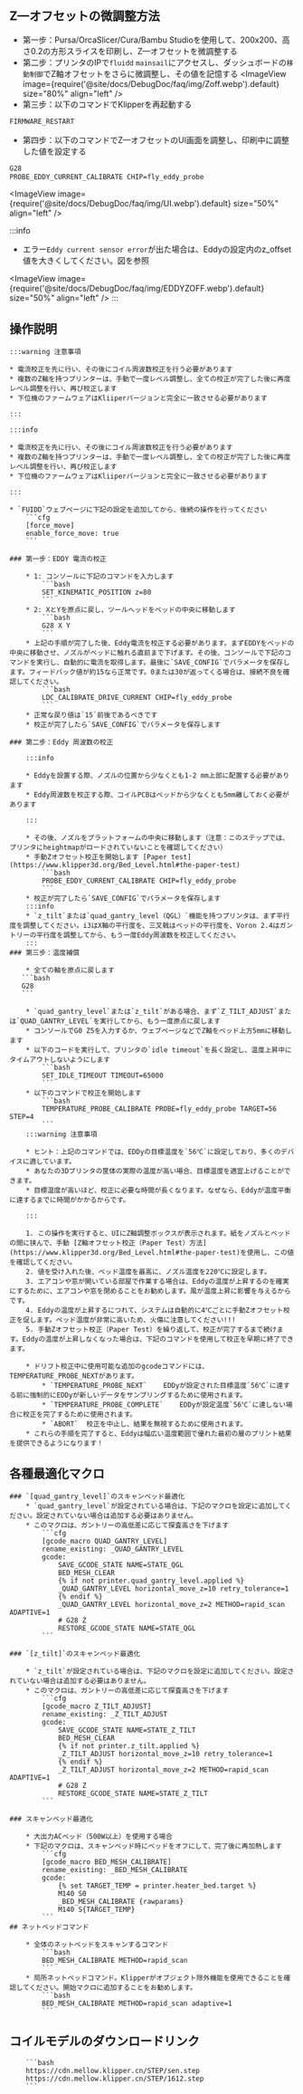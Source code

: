 ## Z—オフセットの微調整方法
* 第一步：Pursa/OrcaSlicer/Cura/Bambu Studioを使用して、200x200、高さ0.2の方形スライスを印刷し、Z—オフセットを微調整する
* 第二步：プリンタのIPで`fluidd` `mainsail`にアクセスし、ダッシュボードの`移動制御`でZ軸オフセットをさらに微調整し、その値を記憶する
<ImageView image={require('@site/docs/DebugDoc/faq/img/Zoff.webp').default} size="80%" align="left" />
* 第三步：以下のコマンドでKlipperを再起動する
```bash
FIRMWARE_RESTART
```
* 第四步：以下のコマンドでZ—オフセットのUI画面を調整し、印刷中に調整した値を設定する
```bash
G28
PROBE_EDDY_CURRENT_CALIBRATE CHIP=fly_eddy_probe
```
<ImageView image={require('@site/docs/DebugDoc/faq/img/UI.webp').default} size="50%" align="left" />

:::info
* エラー`Eddy current sensor error`が出た場合は、Eddyの設定内のz_offset値を大きくしてください。図を参照

<ImageView image={require('@site/docs/DebugDoc/faq/img/EDDYZOFF.webp').default} size="50%" align="left" />
:::

## 操作説明

    :::warning 注意事項

    * 電流校正を先に行い、その後にコイル周波数校正を行う必要があります
    * 複数のZ軸を持つプリンターは、手動で一度レベル調整し、全ての校正が完了した後に再度レベル調整を行い、再び校正します
    * 下位機のファームウェアはKliiperバージョンと完全に一致させる必要があります

    :::

    :::info

    * 電流校正を先に行い、その後にコイル周波数校正を行う必要があります
    * 複数のZ軸を持つプリンターは、手動で一度レベル調整し、全ての校正が完了した後に再度レベル調整を行い、再び校正します
    * 下位機のファームウェアはKliiperバージョンと完全に一致させる必要があります

    :::

    * `FUIDD`ウェブページに下記の設定を追加してから、後続の操作を行ってください
        ```cfg
        [force_move]
        enable_force_move: true
        ```

    ### 第一步：EDDY 電流の校正

        * 1: コンソールに下記のコマンドを入力します
            ```bash
            SET_KINEMATIC_POSITION z=80
            ```
        * 2: XとYを原点に戻し、ツールヘッドをベッドの中央に移動します
            ```bash
            G28 X Y
            ```
        * 上記の手順が完了した後、Eddy電流を校正する必要があります。まずEDDYをベッドの中央に移動させ、ノズルがベッドに触れる直前まで下げます。その後、コンソールで下記のコマンドを実行し、自動的に電流を取得します。最後に`SAVE_CONFIG`でパラメータを保存します。フィードバック値が約15なら正常です。0または30が返ってくる場合は、接続不良を確認してください。
            ```bash
            LDC_CALIBRATE_DRIVE_CURRENT CHIP=fly_eddy_probe
            ```
        * 正常な戻り値は`15`前後であるべきです
        * 校正が完了したら`SAVE_CONFIG`でパラメータを保存します

    ### 第二步：Eddy 周波数の校正

        :::info

        * Eddyを設置する際、ノズルの位置から少なくとも1-2 mm上部に配置する必要があります
        * Eddy周波数を校正する際、コイルPCBはベッドから少なくとも5mm離しておく必要があります

        :::

        * その後、ノズルをプラットフォームの中央に移動します（注意：このステップでは、プリンタにheightmapがロードされていないことを確認してください）
        * 手動Zオフセット校正を開始します [Paper test](https://www.klipper3d.org/Bed_Level.html#the-paper-test)
            ```bash
            PROBE_EDDY_CURRENT_CALIBRATE CHIP=fly_eddy_probe
            ```
        * 校正が完了したら`SAVE_CONFIG`でパラメータを保存します
        :::info
        * `z_tilt`または`quad_gantry_level（QGL）`機能を持つプリンタは、まず平行度を調整してください。i3はX軸の平行度を、三叉戟はベッドの平行度を、Voron 2.4はガントリーの平行度を調整してから、もう一度Eddy周波数を校正してください。
        :::
    ### 第三步：温度補償

        * 全ての軸を原点に戻します
       ```bash
       G28
       ```

        * `quad_gantry_level`または`z_tilt`がある場合、まず`Z_TILT_ADJUST`または`QUAD_GANTRY_LEVEL`を実行してから、もう一度原点に戻します
        * コンソールでG0 Z5を入力するか、ウェブページなどでZ軸をベッド上方5mmに移動します
        * 以下のコードを実行して、プリンタの`idle timeout`を長く設定し、温度上昇中にタイムアウトしないようにします
            ```bash
            SET_IDLE_TIMEOUT TIMEOUT=65000
            ```
        * 以下のコマンドで校正を開始します
            ```bash
            TEMPERATURE_PROBE_CALIBRATE PROBE=fly_eddy_probe TARGET=56 STEP=4
            ```
        :::warning 注意事項

        * ヒント：上記のコマンドでは、EDDyの目標温度を`56℃`に設定しており、多くのデバイスに適しています。
        * あなたの3Dプリンタの筐体の実際の温度が高い場合、目標温度を適宜上げることができます。
        * 目標温度が高いほど、校正に必要な時間が長くなります。なぜなら、Eddyが温度平衡に達するまでに時間がかかるからです。

        :::
    
        1. この操作を実行すると、UIにZ軸調整ボックスが表示されます。紙をノズルとベッドの間に挟んで、手動 [Z軸オフセット校正（Paper Test）方法](https://www.klipper3d.org/Bed_Level.html#the-paper-test)を使用し、この値を確認してください。
        2. 値を受け入れた後、ベッド温度を最高に、ノズル温度を220℃に設定します。
        3. エアコンや窓が開いている部屋で作業する場合は、Eddyの温度が上昇するのを確実にするために、エアコンや窓を閉めることをお勧めします。風が温度上昇に影響を与えるからです。
        4. Eddyの温度が上昇するにつれて、システムは自動的に4℃ごとに手動Zオフセット校正を促します。ベッド温度が非常に高いため、火傷に注意してください!!!
        5. 手動Zオフセット校正（Paper Test）を繰り返して、校正が完了するまで続けます。Eddyの温度が上昇しなくなった場合は、下記のコマンドを使用して校正を早期に終了できます。
        
        * ドリフト校正中に使用可能な追加のgcodeコマンドには、TEMPERATURE_PROBE_NEXTがあります。
            * `TEMPERATURE_PROBE_NEXT`    EDDyが設定された目標温度`56℃`に達する前に強制的にEDDyが新しいデータをサンプリングするために使用されます。
            * `TEMPERATURE_PROBE_COMPLETE`    EDDyが設定温度`56℃`に達しない場合に校正を完了するために使用されます。
            * `ABORT`  校正を中止し、結果を無視するために使用されます。
        * これらの手順を完了すると、Eddyは幅広い温度範囲で優れた最初の層のプリント結果を提供できるようになります！
## 各種最適化マクロ

    ### `[quad_gantry_level]`のスキャンベッド最適化
        * `quad_gantry_level`が設定されている場合は、下記のマクロを設定に追加してください。設定されていない場合は追加する必要はありません。
        * このマクロは、ガントリーの高低差に応じて探査高さを下げます
            ```cfg
            [gcode_macro QUAD_GANTRY_LEVEL]
            rename_existing: _QUAD_GANTRY_LEVEL
            gcode:
                SAVE_GCODE_STATE NAME=STATE_QGL
                BED_MESH_CLEAR
                {% if not printer.quad_gantry_level.applied %}
                _QUAD_GANTRY_LEVEL horizontal_move_z=10 retry_tolerance=1
                {% endif %}
                _QUAD_GANTRY_LEVEL horizontal_move_z=2 METHOD=rapid_scan ADAPTIVE=1
                # G28 Z
                RESTORE_GCODE_STATE NAME=STATE_QGL
            ```

    ### `[z_tilt]`のスキャンベッド最適化

        * `z_tilt`が設定されている場合は、下記のマクロを設定に追加してください。設定されていない場合は追加する必要はありません。
        * このマクロは、ガントリーの高低差に応じて探査高さを下げます
            ```cfg
            [gcode_macro Z_TILT_ADJUST]
            rename_existing: _Z_TILT_ADJUST
            gcode:
                SAVE_GCODE_STATE NAME=STATE_Z_TILT
                BED_MESH_CLEAR
                {% if not printer.z_tilt.applied %}
                _Z_TILT_ADJUST horizontal_move_z=10 retry_tolerance=1
                {% endif %}
                _Z_TILT_ADJUST horizontal_move_z=2 METHOD=rapid_scan ADAPTIVE=1
                # G28 Z
                RESTORE_GCODE_STATE NAME=STATE_Z_TILT
            ```

    ### スキャンベッド最適化

        * 大出力ACベッド（500W以上）を使用する場合
        * 下記のマクロは、スキャンベッド時にベッドをオフにして、完了後に再加熱します
            ```cfg
            [gcode_macro BED_MESH_CALIBRATE]
            rename_existing: _BED_MESH_CALIBRATE
            gcode:
                {% set TARGET_TEMP = printer.heater_bed.target %}
                M140 S0
                _BED_MESH_CALIBRATE {rawparams}
                M140 S{TARGET_TEMP}
            ```
    ## ネットベッドコマンド
    
        * 全体のネットベッドをスキャンするコマンド
            ```bash
            BED_MESH_CALIBRATE METHOD=rapid_scan
            ```
        * 局所ネットベッドコマンド。Klipperがオブジェクト除外機能を使用できることを確認してください。開始マクロに追加することをお勧めします。
            ```bash
            BED_MESH_CALIBRATE METHOD=rapid_scan adaptive=1 
            ```

## コイルモデルのダウンロードリンク

        ```bash
        https://cdn.mellow.klipper.cn/STEP/sen.step
        https://cdn.mellow.klipper.cn/STEP/1612.step
        ```